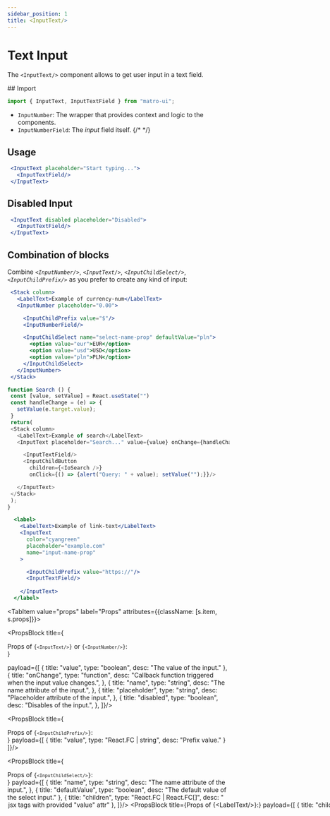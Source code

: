 ```yaml
---
sidebar_position: 1
title: <InputText/>
---
```



# Text Input

The `<InputText/>` component allows to get user input in a text field.

<Sources 
  git="https://github.com/matro-ui/matro-ui/tree/main/src/inputs/InputText"
  npmjs="https://www.npmjs.com/package/matro-ui" 
  name="inputtext"
/>


<div className={s.tabs}>
<Tabs className={s.parent}>
  <TabItem value="usage" label="Usage" attributes={{className: [s.item, s.usage]}}>
## Import 

```jsx
import { InputText, InputTextField } from "matro-ui";
```
- `InputNumber`: The wrapper that provides context and logic to the components.
- `InputNumberField`: The <I>input</I> field itself.
{/*  */}

 ## Usage

 ```jsx live 
  <InputText placeholder="Start typing...">
    <InputTextField/>
  </InputText>
```

 ## Disabled Input

 ```jsx live 
  <InputText disabled placeholder="Disabled">
    <InputTextField/>
  </InputText>
```

 ## Combination of blocks

 Combine <I>`<InputNumber/>`</I>, <I>`<InputText/>`</I>, <I>`<InputChildSelect/>`</I>, <I>`<InputChildPrefix/>`</I> as you prefer to create any kind of input:

 ```jsx live 
  <Stack column>
    <LabelText>Example of currency-num</LabelText>
    <InputNumber placeholder="0.00">

      <InputChildPrefix value="$"/>
      <InputNumberField/>

      <InputChildSelect name="select-name-prop" defaultValue="pln">
        <option value="eur">EUR</option>
        <option value="usd">USD</option>
        <option value="pln">PLN</option>
      </InputChildSelect>
    </InputNumber>
  </Stack>
```
 ```js live 
function Search () {
  const [value, setValue] = React.useState("")
  const handleChange = (e) => {
    setValue(e.target.value);
  } 
  return(
  <Stack column>
    <LabelText>Example of search</LabelText>
    <InputText placeholder="Search..." value={value} onChange={handleChange}>

      <InputTextField/>
      <InputChildButton
        children={<IoSearch />} 
        onClick={() => {alert("Query: " + value); setValue("");}}/>

    </InputText>
  </Stack>
  );
}
```
```jsx live 
  <label>
    <LabelText>Example of link-text</LabelText>
    <InputText
      color="cyangreen"
      placeholder="example.com"
      name="input-name-prop"
    >

      <InputChildPrefix value="https://"/>
      <InputTextField/>
    
    </InputText>
  </label> 
```

  </TabItem>


  <TabItem value="props" label="Props" attributes={{className: [s.item, s.props]}}>

<PropsBlock 
title={<div>Props of <code>{`<InputText/>`}</code> or <code>{`<InputNumber/>`}</code>:</div>} 

payload={[
{
  title: "value",
  type: "boolean",
  desc: "The value of the input."
},
{
  title: "onChange",
  type: "function",
  desc: "Callback function triggered when the input value changes.",
},
{
  title: "name",
  type: "string",
  desc: "The name attribute of the input.",
},
{
  title: "placeholder",
  type: "string",
  desc: "Placeholder attribute of the input.",
},
{
  title: "disabled",
  type: "boolean",
  desc: "Disables of the input.",
},
]}/>



<PropsBlock title={<div>Props of <code>{`<InputChildPrefix/>`}</code>:</div>} payload={[
{
  title: "value",
  type: "React.FC  |  string",
  desc: "Prefix value."
}
]}/>

<PropsBlock title={<div>Props of <code>{`<InputChildSelect/>`}</code>:</div>} payload={[
{
  title: "name",
  type: "string",
  desc: "The name attribute of the input.",
},
{
  title: "defaultValue",
  type: "boolean",
  desc: "The default value of the select input."
},
{
  title: "children",
  type: "React.FC | React.FC[]",
  desc: "<option> jsx tags with provided \"value\" attr"
},
]}/>

<PropsBlock title={<div>Props of <code>{`<LabelText/>`}</code>:</div>} payload={[
{
  title: "children",
  type: "string",
  desc: "The string value of the label.",
},
]}/>

  </TabItem>



  {/* <TabItem value="extra" label="Extras" attributes={{className: [s.item, s.extra]}}>
  </TabItem> */}



</Tabs>
</div>
